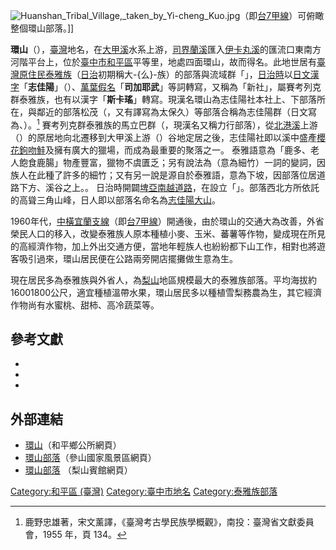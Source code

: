 {{Refimprove|time=2015-01-25T16:57:15+00:00}}
[[File:Huanshan_Tribal_Village,_taken_by_Yi-cheng_Kuo.jpg|thumb]]（即[[台7線#甲線|台7甲線]]）可俯瞰整個環山部落。]]

'''環山'''（{{lang-tay|Sqoyaw}}），[[臺灣|臺灣]]地名，在[[大甲溪|大甲溪]]水系上游，[[司界蘭溪|司界蘭溪]]匯入[[伊卡丸溪|伊卡丸溪]]的匯流口東南方河階平台上，位於[[臺中市|臺中市]][[和平區_(台灣)|和平區]]平等里，地處四面環山，故而得名。此地世居有[[臺灣原住民|臺灣原住民]][[泰雅族|泰雅族]]（[[台灣日治|日治]]初期稱大-{么}-族）的部落與流域群「'''{{lang|tay|Sqoyaw}}'''」，[[台灣日治時期|日治時]]以[[日文漢字|日文漢字]]「'''志佳陽'''」（{{jpn|j=志佳陽|hg=シカヤウ|rm=shikayau|link=no}}）、[[萬葉假名|萬葉假名]]「'''司加耶武'''」等詞轉寫，又稱為「新社」，屬賽考列克群泰雅族，也有以漢字「'''斯卡瑤'''」轉寫。現漢名環山為志佳陽社本社上、下部落所在，與鄰近的部落松茂（{{lang-tay|Tabok|link=no}}，又有譯寫為太保久）等部落合稱為志佳陽群（日文寫為{{lang|ja|司加耶武蕃}}、{{lang|ja|シカヤウ蕃}}）。<ref>鹿野忠雄著，宋文薰譯，《臺灣考古學民族學概觀》，南投：臺灣省文獻委員會，1955 年，頁 134。</ref>
賽考列克群泰雅族的馬立巴群（{{lang-tay|Malipa|link=no}}，現漢名又稱力行部落），從[[北港溪_(南投縣)|北港溪]]上游（{{lang-tay|llyung Bnaqiy|link=no}}）的原居地向北遷移到大甲溪上游（{{lang-tay|llyung Tmali|link=no}}）谷地定居之後，志佳陽社即以溪中盛產[[櫻花鉤吻鮭|櫻花鉤吻鮭]]及擁有廣大的獵場，而成為最重要的聚落之一。
泰雅語{{lang|tay|Sqoyaw}}意為「鹿多、老人飽食鹿腸」物產豐富，獵物不虞匱乏；{{r|sunriver_smataq}}另有說法為{{lang|tay|qoyaw}}（意為細竹）一詞的變詞，因族人在此種了許多的細竹；又有另一說是源自於泰雅語{{lang|tay|sqquyaw}}，意為下坡，因部落位居道路下方、溪谷之上。{{r|kao_2011}}{{rp|8}}。
日治時開闢[[埤亞南越道路|埤亞南越道路]]，在{{lang|tay|Sqoyaw}}設立「{{lang|ja|シカヤウ警察官吏駐在所}}」。部落西北方所依託的高聳三角山峰，日人即以部落名命名為[[志佳陽大山|志佳陽大山]]。

1960年代，[[中橫宜蘭支線|中橫宜蘭支線]]（即[[台7線#甲線|台7甲線]]）開通後，由於環山的交通大為改善，外省榮民人口的移入，改變泰雅族人原本種植小麥、玉米、蕃薯等作物，變成現在所見的高經濟作物，加上外出交通方便，當地年輕族人也紛紛都下山工作，相對也將遊客吸引過來，環山居民便在公路兩旁開店擺攤做生意為生。

現在居民多為泰雅族與外省人，為[[梨山|梨山]]地區規模最大的泰雅族部落。平均海拔約1600{{ndash}}1800公尺，適宜種植溫帶水果，環山居民多以種植雪梨務農為生，其它經濟作物尚有水蜜桃、甜柿、高冷蔬菜等。

== 參考文獻 ==
{{reflist|refs=

<ref name="sunriver_smataq">{{cite web |title=志佳陽大山 |website=線上臺灣百岳 |date=2016-03-04 |publisher=上河文化 |url=https://www.sunriver.com.tw/blog/%e5%bf%97%e4%bd%b3%e9%99%bd%e5%a4%a7%e5%b1%b1/}}</ref>

<ref name="kao_2011">{{cite report |publisher=雪霸國家公園 |title=台灣櫻花鉤吻鮭與部落文化關係之調查——以台中市和平區環山部落及宜蘭縣大同鄉南山部落為例 |author=高日昌 |others=管理·雪霸國家公園武陵管理站；連絡·平等里辦公處；指導·洪翠苹 |year=2011 |pages=1-106 |url=https://syuejian.spnp.gov.tw/Upload/ResultReport/100w01%E5%8F%B0%E7%81%A3%E6%AB%BB%E8%8A%B1%E9%89%A4%E5%90%BB%E9%AE%AD%E8%88%87%E9%83%A8%E8%90%BD%E6%96%87%E5%8C%96%E9%97%9C%E4%BF%82%E4%B9%8B%E8%AA%BF%E6%9F%A5%E2%94%80%E4%BB%A5%E5%8F%B0%E4%B8%AD%E5%B8%82%E5%92%8C%E5%B9%B3%E5%8D%80%E7%92%B0%E5%B1%B1%E9%83%A8%E8%90%BD%E5%8F%8A%E5%AE%9C%E8%98%AD%E7%B7%9A%E5%A4%A7%E5%90%8C%E9%84%89%E5%8D%97%E5%B1%B1%E9%83%A8%E8%90%BD%E7%82%BA%E4%BE%8B_M.pdf}}</ref>

}}
*{{cite book |title=《臺灣地名辭書（卷12）：臺中縣（二）》|chapter =和平鄉 |author=張伯鋒 |isbn=9789860105742 |publisher=國史館臺灣文獻館 |language=zh-tw |year=2006年}}
*{{cite news |url=http://www.appledaily.com.tw/appledaily/article/supplement/20051210/2256580/ |title=南投環山部落 探泰雅文化 |author= |publisher=蘋果日報 |accessdate=2013-10-18 |language=zh-tw |date=2005-12-10 |archive-date=2016-05-10 |archive-url=https://web.archive.org/web/20160510183826/http://www.appledaily.com.tw/appledaily/article/supplement/20051210/2256580 |dead-url=no }}
*{{cite web|url=http://jhuangwei.e-land.gov.tw/88/20080818013511.pdf|title=埤亞南越嶺警備道宜蘭段初探|author=吳永華|publisher=宜蘭縣文化局|accessdate=2015-01-26|language=zh-tw|date=}}{{dead link|date=2018年1月 |bot=InternetArchiveBot |fix-attempted=yes }} 

== 外部連結 ==
{{commonscat|Huanshan, Taiwan}}
*[https://web.archive.org/web/20160810031158/http://www.digiori.com/heping/itinerary03_03.htm 環山]（和平鄉公所網頁）
*[https://web.archive.org/web/20160630111424/http://www.trimt-nsa.gov.tw/web/SceneryDetail_02.aspx?KeyID=b5eea35b-3010-4f1e-b61b-14c99be79abd 環山部落]（參山國家風景區網頁）
*[http://www.lishanguesthouse.com.tw/Item/91.aspx 環山部落] {{Wayback|url=http://www.lishanguesthouse.com.tw/Item/91.aspx |date=20210226184326 }}（梨山賓館網頁）

{{臺中市和平區行政區劃}}
[[Category:和平區_(臺灣)|Category:和平區 (臺灣)]]
[[Category:臺中市地名|Category:臺中市地名]]
[[Category:泰雅族部落|Category:泰雅族部落]]